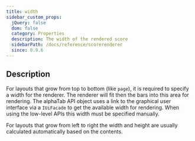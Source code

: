 ```yaml
---
title: width
sidebar_custom_props:
  jQuery: false
  dom: false
  category: Properties
  description: The width of the rendered score
  sidebarPath: /docs/reference/scorerenderer
  since: 0.9.6
---
```


<SinceBadge since="0.9.6" />


## Description
For layouts that grow from top to bottom (like `page`), it is required to specify a width for the renderer.
The renderer will fit then the bars into this area for rendering. The alphaTab API object uses a link to the 
graphical user interface via a `IUiFacade` to get the available width for rendering. When using the low-level APIs
this width must be specified manually. 

For layouts that grow from left to right the width and height are usually calculated automatically based on 
the contents.

<PropertyDescription metadata={metadata} />